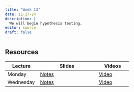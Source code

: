 ```yaml
---
title: "Week 13"
date: 11-17-24
description: |
  We will begin hypothesis testing.
editor: source
draft: false
---
```


## Resources

| Lecture   | Slides                                                             | Videos                                |
|-------------------|----------------------------------|-------------------|
| Monday    | [Notes](files/m453-11-18.pdf) | [Video](https://youtu.be/D6Fwhb7bkwk) |
| Wednesday    | [Notes](files/m453-11-20.pdf) | [Video](https://youtu.be/ciSTJF5mOjU) |
